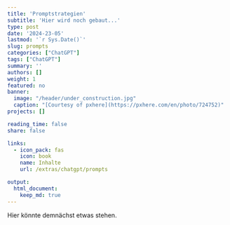 ```yaml
---
title: 'Promptstrategien'
subtitle: 'Hier wird noch gebaut...'
type: post
date: '2024-23-05'
lastmod: '`r Sys.Date()`'
slug: prompts
categories: ["ChatGPT"]
tags: ["ChatGPT"]
summary: ''
authors: []
weight: 1
featured: no
banner: 
  image: "/header/under_construction.jpg"
  caption: "[Courtesy of pxhere](https://pxhere.com/en/photo/724752)"
projects: []

reading_time: false
share: false

links:
  - icon_pack: fas
    icon: book
    name: Inhalte
    url: /extras/chatgpt/prompts

output:
  html_document:
    keep_md: true
---
```


Hier könnte demnächst etwas stehen.